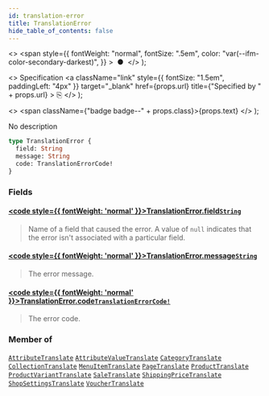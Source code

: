 ```yaml
---
id: translation-error
title: TranslationError
hide_table_of_contents: false
---
```


  <>
    <span
      style={{
        fontWeight: "normal",
        fontSize: ".5em",
        color: "var(--ifm-color-secondary-darkest)",
      }}
    >
      &nbsp;●&nbsp;
    </span>
  </>
);

  <>
    Specification
    <a
      className="link"
      style={{ fontSize: "1.5em", paddingLeft: "4px" }}
      target="\_blank"
      href={props.url}
      title={"Specified by " + props.url}
    >
      ⎘
    </a>
  </>
);

  <>
    <span className={"badge badge--" + props.class}>{props.text}</span>
  </>
);

No description

```graphql
type TranslationError {
  field: String
  message: String
  code: TranslationErrorCode!
}
```

### Fields

#### [<code style={{ fontWeight: 'normal' }}>TranslationError.<b>field</b></code>](#)<Bullet />[`String`](../../../api-reference/miscellaneous/scalars/string) <Badge class="secondary" text="scalar"/>

> Name of a field that caused the error. A value of `null` indicates that the error isn't associated with a particular field.

#### [<code style={{ fontWeight: 'normal' }}>TranslationError.<b>message</b></code>](#)<Bullet />[`String`](../../../api-reference/miscellaneous/scalars/string) <Badge class="secondary" text="scalar"/>

> The error message.

#### [<code style={{ fontWeight: 'normal' }}>TranslationError.<b>code</b></code>](#)<Bullet />[`TranslationErrorCode!`](../../../api-reference/miscellaneous/enums/translation-error-code) <Badge class="secondary" text="non-null"/> <Badge class="secondary" text="enum"/>

> The error code.

### Member of

[`AttributeTranslate`](../../../api-reference/attributes/objects/attribute-translate) <Badge class="secondary" text="object"/><Bullet />[`AttributeValueTranslate`](../../../api-reference/attributes/objects/attribute-value-translate) <Badge class="secondary" text="object"/><Bullet />[`CategoryTranslate`](../../../api-reference/products/objects/category-translate) <Badge class="secondary" text="object"/><Bullet />[`CollectionTranslate`](../../../api-reference/products/objects/collection-translate) <Badge class="secondary" text="object"/><Bullet />[`MenuItemTranslate`](../../../api-reference/miscellaneous/objects/menu-item-translate) <Badge class="secondary" text="object"/><Bullet />[`PageTranslate`](../../../api-reference/pages/objects/page-translate) <Badge class="secondary" text="object"/><Bullet />[`ProductTranslate`](../../../api-reference/products/objects/product-translate) <Badge class="secondary" text="object"/><Bullet />[`ProductVariantTranslate`](../../../api-reference/products/objects/product-variant-translate) <Badge class="secondary" text="object"/><Bullet />[`SaleTranslate`](../../../api-reference/discounts/objects/sale-translate) <Badge class="secondary" text="object"/><Bullet />[`ShippingPriceTranslate`](../../../api-reference/shipping/objects/shipping-price-translate) <Badge class="secondary" text="object"/><Bullet />[`ShopSettingsTranslate`](../../../api-reference/miscellaneous/objects/shop-settings-translate) <Badge class="secondary" text="object"/><Bullet />[`VoucherTranslate`](../../../api-reference/discounts/objects/voucher-translate) <Badge class="secondary" text="object"/>
